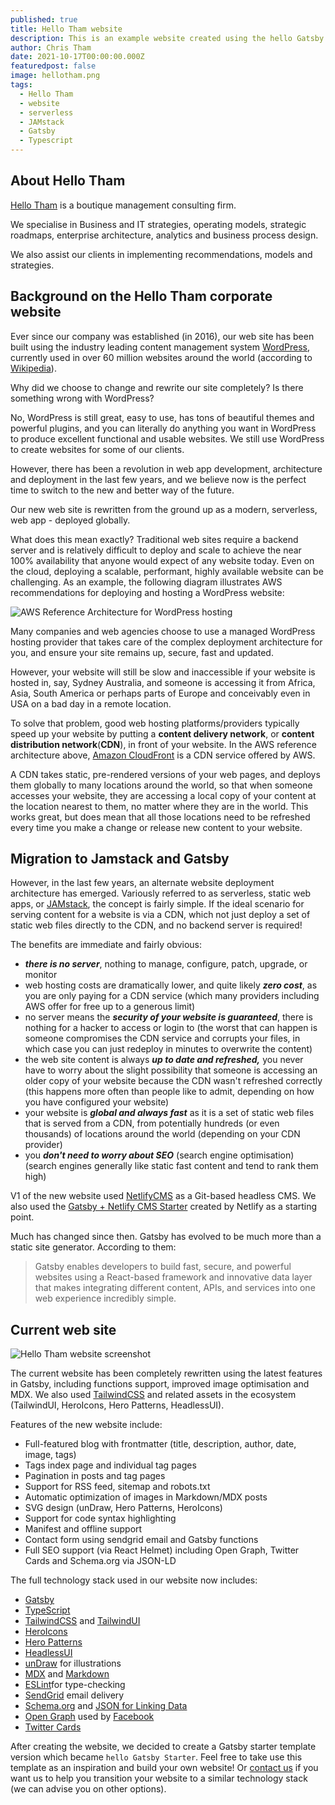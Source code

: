 ```yaml
---
published: true
title: Hello Tham website
description: This is an example website created using the hello Gatsby Starter. Actually, we created the website first, then derived the starter from it.
author: Chris Tham
date: 2021-10-17T00:00:00.000Z
featuredpost: false
image: hellotham.png
tags:
  - Hello Tham
  - website
  - serverless
  - JAMstack
  - Gatsby
  - Typescript
---
```

## About Hello Tham

[Hello Tham](https://hellotham.com) is a boutique management consulting firm.

We specialise in Business and IT strategies, operating models, strategic roadmaps, enterprise architecture, analytics and business process design.

We also assist our clients in implementing recommendations, models and strategies.

## Background on the Hello Tham corporate website

Ever since our company was established (in 2016), our web site has been built using the industry leading content management system
[WordPress](https://wordpress.org), currently used in over 60 million websites around the world
(according to [Wikipedia](https://en.wikipedia.org/wiki/WordPress)).

Why did we choose to change and rewrite our site completely? Is there something wrong with WordPress?

No, WordPress is still great, easy to use, has tons of beautiful themes and powerful plugins, and you can literally do anything you want in WordPress to produce excellent functional and usable websites. We still use WordPress to create websites for some of our clients.

However, there has been a revolution in web app development, architecture and deployment in the last few years, and we believe now is the perfect time to switch to the new and better way of the future.

Our new web site is rewritten from the ground up as a modern, serverless, web app - deployed globally.

What does this mean exactly? Traditional web sites require a backend server and is relatively difficult to deploy and scale to achieve the near 100% availability that anyone would expect of any website today. Even on the cloud, deploying a scalable, performant, highly available website can be challenging. As an example, the following diagram illustrates AWS recommendations for deploying and hosting a WordPress website:

![AWS Reference Architecture for WordPress hosting](aws-refarch-wordpress-v20171026.jpeg)

Many companies and web agencies choose to use a managed WordPress hosting provider that takes care of the complex deployment architecture for you, and ensure your site remains up, secure, fast and updated.

However, your website will still be slow and inaccessible if your website is hosted in, say, Sydney Australia, and someone is accessing it from Africa, Asia, South America or perhaps parts of Europe and conceivably even in USA on a bad day in a remote location.

To solve that problem, good web hosting platforms/providers typically speed up your website by putting a **content delivery network**, or **content distribution network**(**CDN**), in front of your website. In the AWS reference architecture above, [Amazon CloudFront](https://aws.amazon.com/cloudfront/) is a CDN service offered by AWS.

A CDN takes static, pre-rendered versions of your web pages, and deploys them globally to many locations around the world, so that when someone accesses your website, they are accessing a local copy of your content at the location nearest to them, no matter where they are in the world. This works great, but does mean that all those locations need to be refreshed every time you make a change or release new content to your website.

## Migration to Jamstack and Gatsby

However, in the last few years, an alternate website deployment architecture has emerged. Variously referred to as serverless, static web apps, or [JAMstack](https://jamstack.org), the concept is fairly simple. If the ideal scenario for serving content for a website is via a CDN, which not just deploy a set of static web files directly to the CDN, and no backend server is required!

The benefits are immediate and fairly obvious:

- **_there is no server_**, nothing to manage, configure, patch, upgrade, or monitor
- web hosting costs are dramatically lower, and quite likely **_zero cost_**, as you are only paying for a CDN service (which many providers including AWS offer for free up to a generous limit)
- no server means the **_security of your website is guaranteed_**, there is nothing for a hacker to access or login to (the worst that can happen is someone compromises the CDN service and corrupts your files, in which case you can just redeploy in minutes to overwrite the content)
- the web site content is always **_up to date and refreshed,_** you never have to worry about the slight possibility that someone is accessing an older copy of your website because the CDN wasn't refreshed correctly (this happens more often than people like to admit, depending on how you have configured your website)
- your website is **_global and always fast_** as it is a set of static web files that is served from a CDN, from potentially hundreds (or even thousands) of locations around the world (depending on your CDN provider)
- you **_don't need to worry about SEO_** (search engine optimisation) (search engines generally like static fast content and tend to rank them high)

V1 of the new website used [NetlifyCMS](https://netlifycms.org) as a Git-based headless CMS. We also used the
[Gatsby + Netlify CMS Starter](https://github.com/netlify-templates/gatsby-starter-netlify-cms) created by Netlify as a starting point.


Much has changed since then. Gatsby has evolved to be much more than a static site generator. According to them:

> Gatsby enables developers to build fast, secure, and powerful websites using a React-based framework and innovative data layer that makes integrating different content, APIs, and services into one web experience incredibly simple.

## Current web site

![Hello Tham website screenshot](hellotham.png)

The current website has been completely rewritten using the latest features in Gatsby, including functions support, improved image optimisation and MDX.
We also used [TailwindCSS](https://tailwindcss.com) and related assets in the ecosystem (TailwindUI, HeroIcons, Hero Patterns, HeadlessUI).

Features of the new website include:

- Full-featured blog with frontmatter (title, description, author, date, image, tags)
- Tags index page and individual tag pages
- Pagination in posts and tag pages
- Support for RSS feed, sitemap and robots.txt
- Automatic optimization of images in Markdown/MDX posts
- SVG design (unDraw, Hero Patterns, HeroIcons)
- Support for code syntax highlighting
- Manifest and offline support
- Contact form using sendgrid email and Gatsby functions
- Full SEO support (via React Helmet) including Open Graph, Twitter Cards and Schema.org via JSON-LD

The full technology stack used in our website now includes:

- [Gatsby](https://gatsbyjs.org)
- [TypeScript](https://www.typescriptlang.org/)
- [TailwindCSS](https://tailwindcss.com) and [TailwindUI](https://tailwindui.com)
- [HeroIcons](https://heroicons.com/)
- [Hero Patterns](https://heropatterns.com/)
- [HeadlessUI](https://headlessui.dev/)
- [unDraw](https://undraw.co/) for illustrations
- [MDX](https://mdxjs.com/) and [Markdown](https://www.markdownguide.org/)
- [ESLint](https://eslint.org)for type-checking
- [SendGrid](https://sendgrid.com/) email delivery
- [Schema.org](https://schema.org/) and [JSON for Linking Data](https://json-ld.org/)
- [Open Graph](https://ogp.me/) used by [Facebook](https://developers.facebook.com/docs/sharing/webmasters/#markup)
- [Twitter Cards](https://developer.twitter.com/en/docs/twitter-for-websites/cards/overview/abouts-cards)

After creating the website, we decided to create a Gatsby starter template version which became `hello Gatsby Starter`. Feel free to take use this template as an inspiration and build your own  website! Or [contact us](https://hellotham.com/contactus) if you want us to help you transition your website to a similar technology stack (we can advise you on other options).
